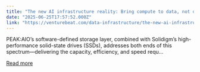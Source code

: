 ```yaml
---
title: "The new AI infrastructure reality: Bring compute to data, not data to compute"
date: "2025-06-25T17:57:52.000Z"
link: "https://venturebeat.com/data-infrastructure/the-new-ai-infrastructure-reality-bring-compute-to-data-not-data-to-compute/"
---
```


PEAK:AIO’s software-defined storage layer, combined with Solidigm’s high-performance solid-state drives (SSDs), addresses both ends of this spectrum—delivering the capacity, efficiency, and speed requ...

[Read more](https://venturebeat.com/data-infrastructure/the-new-ai-infrastructure-reality-bring-compute-to-data-not-data-to-compute/)
